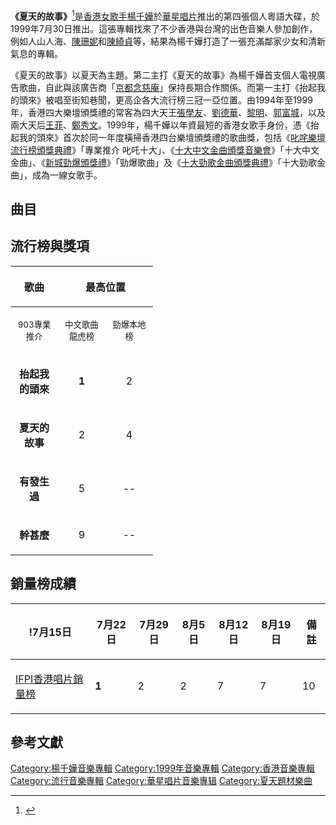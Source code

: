 {{Infobox Album | <!-- See Wikipedia:WikiProject_Albums -->
| Name        = 夏天的故事
| Type        = 錄音室專輯
| Artist      = [[楊千嬅|楊千嬅]]
| Cover       = 楊千嬅 夏天的故事.jpg
| Released    = 1999年7月30日
| Recorded    = 1999年
| Genre       = 粵語
| Length      = 34:14
| Label       = [[華星唱片|華星唱片]]
| Last album  = [[1-100|1-100]]<br />(1998)
| This album  = '''夏天的故事'''<br />(1999)
| Next album  = [[微笑_(楊千嬅專輯)|微笑]]<br />(1999)
}}

'''《夏天的故事》'''<ref>{{cite web|title=夏天的故事|url=https://www.yesasia.com/global/%E5%A4%8F%E5%A4%A9%E7%9A%84%E6%95%85%E4%BA%8B/4724-0-0-0-zh_TW/info.html|website=yesasia|accessdate=1999-07-30|archive-date=2019-02-07|archive-url=https://web.archive.org/web/20190207020439/https://www.yesasia.com/global/%E5%A4%8F%E5%A4%A9%E7%9A%84%E6%95%85%E4%BA%8B/4724-0-0-0-zh_TW/info.html|dead-url=no}}</ref>是[[香港|香港]][[女歌手|女歌手]][[楊千嬅|楊千嬅]]於[[華星唱片|華星唱片]]推出的第四張個人粵語大碟，於1999年7月30日推出。這張專輯找來了不少香港與台灣的出色音樂人參加創作，例如人山人海、[[陳珊妮|陳珊妮]]和[[陳綺貞|陳綺貞]]等，結果為楊千嬅打造了一張充滿鄰家少女和清新氣息的專輯。

《夏天的故事》以夏天為主題。第二主打《夏天的故事》為楊千嬅首支個人電視廣告歌曲，自此與該廣告商「[[京都念慈庵|京都念慈庵]]」保持長期合作關係。而第一主打《抬起我的頭來》被唱至街知巷聞，更高企各大流行榜三冠一亞位置。由1994年至1999年，香港四大樂壇頒獎禮的常客為四大天王[[張學友|張學友]]、[[劉德華|劉德華]]、[[黎明|黎明]]、[[郭富城|郭富城]]，以及兩大天后[[王菲|王菲]]、[[鄭秀文|鄭秀文]]。1999年，楊千嬅以年資最短的香港女歌手身份，憑《抬起我的頭來》首次於同一年度橫掃香港四台樂壇頒獎禮的歌曲獎，包括《[[1999年度叱咤樂壇流行榜頒獎典禮得獎名單|叱咤樂壇流行榜頒獎典禮]]》「專業推介 叱吒十大」、《[[第二十二屆十大中文金曲得獎名單|十大中文金曲頒獎音樂會]]》「十大中文金曲」、《[[1999年度新城勁爆頒獎禮得獎名單|新城勁爆頒獎禮]]》「勁爆歌曲」及《[[2000年度十大勁歌金曲得獎名單|十大勁歌金曲頒獎典禮]]》「十大勁歌金曲」，成為一線女歌手。

==曲目==
{{Tracklist
| collapsed = 
| headline = 
| font_size = 
| total_length = 34:14

| extra_column =

| title1 = 啫喱
| music1 = [[陳輝陽|陳輝陽]]
| lyrics1 = [[黃偉文|黃偉文]]
| arranger1 = 陳輝陽
| producer1 = 陳輝陽
| longnote1 = 
| length1 = 3:08

| title2 = 抬起我的頭來
| music2 = 陳輝陽
| lyrics2 = [[林夕|林夕]]
| arranger2 = 陳輝陽
| producer2 = 陳輝陽
| longnote2 = '''第一主打'''
| length2 = 3:22

| title3 = 搭正一點
| music3 = [[陳珊妮|陳珊妮]]
| lyrics3 = 林夕
| arranger3 = 陳輝陽
| producer3 = 陳輝陽
| longnote3 = 
| length3 = 3:07

| title4 = 夏天的故事
| music4 = [[陳綺貞|陳綺貞]]
| lyrics4 = [[何秀萍|何秀萍]]
| arranger4 = [[許惠琛|許惠琛]]
| producer4 = [[王雙駿|王雙駿]]
| longnote4 = '''第二主打'''<br>[[京都念慈庵|京都念慈庵]]廣告歌
| length4 = 2:52

| title5 = 夏日戀人
| music5 = [[關勁松|關勁松]]<br>許惠琛
| lyrics5 = 關勁松
| arranger5 = 許惠琛
| producer5 = 王雙駿
| longnote5 = 
| length5 = 3:01

| title6 = 有發生過 
| music6 = [[于逸堯|-{于}-逸堯]]
| lyrics6 = 黃偉文
| arranger6 = [[蔡德才|蔡德才]]
| producer6 = 蔡德才
| longnote6 = '''第三主打'''
| length6 = 3:10

| title7 = 缺乏
| music7 = 許惠琛
| lyrics7 = -{于}-逸堯
| arranger7 = 許惠琛
| producer7 = 王雙駿
| longnote7 = 
| length7 = 4:01

| title8 = Boom Ba Eh
| music8 = [[鄭中基|鄭中基]]
| lyrics8 = [[陳少琪|陳少琪]]
| arranger8 = 鄭中基
| producer8 = 鄭中基
| longnote8 = 
| length8 = 3:40

| title9 = 幹甚麼
| music9 = [[伍樂城|伍樂城]]
| lyrics9 = 林夕
| arranger9 = [[陳詠欣|陳詠欣]]
| producer9 = [[劉壁芝|劉壁芝]]
| longnote9 = '''第四主打'''
| length9 = 3:31

| title10 = 仲夏夜之夢
| music10 = 錢文璟
| lyrics10 = -{于}-逸堯
| arranger10 = [[C._Y._Kong|C. Y. Kong]]<br>[[Alex_San|Alex San]]
| producer10 = C. Y. Kong
| longnote10 = 
| length10 = 4:23
}}

== 流行榜與獎項 ==

{| class="wikitable"
|- bgcolor="#CCCCCC"
!align="center" rowspan="2" | 歌曲
!align="center" colspan="4" | 最高位置
!align="center" rowspan="2" | 獎項
|- bgcolor="#FFFFFF"
! width="60"|<small>903專業推介</small>
! width="60"|<small>中文歌曲龍虎榜</small>
! width="60"|<small>勁爆本地榜</small>
! width="60"|<small>勁歌金榜</small>
|- 
| align="center"|'''抬起我的頭來''' || align="center"|'''1''' || align="center"|2 || align="center"|'''1''' || align="center"|'''1''' || align="center"|<small>勁歌金曲第三季季選 - 得獎歌曲<br />叱吒樂壇流行榜 - 專業推介．叱吒十大 - 第四位<br />十大中文金曲頒獎音樂會 - 十大中文金曲<br />新城勁爆頒獎禮 - 新城勁爆十大歌曲<br />十大勁歌金曲頒獎典禮 - 十大勁歌金曲</small>
|- 
| align="center"|'''夏天的故事'''|| align="center"|2 || align="center"|4 || align="center"|2 || align="center"|2 || align="center"|<span style="font-size:smaller;"></span>
|- 
| align="center"|'''有發生過''' || align="center"|5 || align="center"|-- || align="center"|2 || align="center"|-- || align="center"|<small></small>
|- 
| align="center"|'''幹甚麼''' || align="center"|9 || align="center"|-- || align="center"|-- || align="center"|-- || align="center"|<small></small>
|}

== 銷量榜成績 ==
{|class="wikitable"
!!!7月15日!!7月22日!!7月29日!!8月5日!!8月12日!!8月19日!!備註
|-
|[[國際唱片業協會（香港會）|IFPI香港唱片銷量榜]]||'''1'''||2||2||7||7||10||
|}

== 參考文獻 ==
{{Reflist|2}}

{{楊千嬅}}
{{楊千嬅歌曲}}
{{楊千嬅香港四台歌曲獎項}}

[[Category:楊千嬅音樂專輯|Category:楊千嬅音樂專輯]]
[[Category:1999年音樂專輯|Category:1999年音樂專輯]]
[[Category:香港音樂專輯|Category:香港音樂專輯]]
[[Category:流行音樂專輯|Category:流行音樂專輯]]
[[Category:華星唱片音樂專辑|Category:華星唱片音樂專辑]]
[[Category:夏天題材樂曲|Category:夏天題材樂曲]]